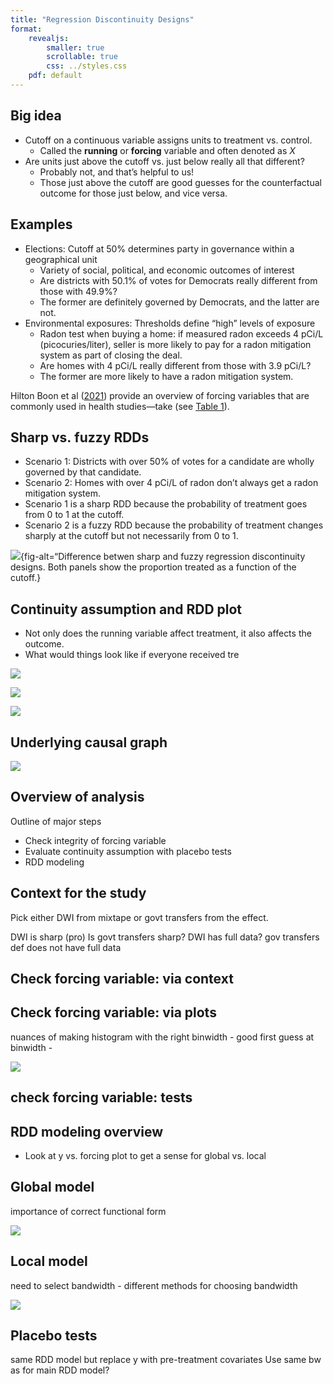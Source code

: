 ```yaml
---
title: "Regression Discontinuity Designs"
format:
    revealjs:
        smaller: true
        scrollable: true
        css: ../styles.css
    pdf: default
---
```


## Big idea

- Cutoff on a continuous variable assigns units to treatment vs. control.
    - Called the **running** or **forcing** variable and often denoted as $X$
- Are units just above the cutoff vs. just below really all that different?
    - Probably not, and that's helpful to us!
    - Those just above the cutoff are good guesses for the counterfactual outcome for those just below, and vice versa.



## Examples

- Elections: Cutoff at 50% determines party in governance within a geographical unit
    - Variety of social, political, and economic outcomes of interest
    - Are districts with 50.1% of votes for Democrats really different from those with 49.9%?
    - The former are definitely governed by Democrats, and the latter are not.

- Environmental exposures: Thresholds define "high" levels of exposure
    - Radon test when buying a home: if measured radon exceeds 4 pCi/L (picocuries/liter), seller is more likely to pay for a radon mitigation system as part of closing the deal.
    - Are homes with 4 pCi/L really different from those with 3.9 pCi/L?
    - The former are more likely to have a radon mitigation system.

Hilton Boon et al ([2021](http://dx.doi.org/10.1097/EDE.0000000000001274)) provide an overview of forcing variables that are commonly used in health studies—take (see [Table 1](https://journals.lww.com/epidem/fulltext/2021/01000/regression_discontinuity_designs_in_health__a.12.aspx#T1)).



## Sharp vs. fuzzy RDDs

- Scenario 1: Districts with over 50% of votes for a candidate are wholly governed by that candidate.
- Scenario 2: Homes with over 4 pCi/L of radon don't always get a radon mitigation system.
- Scenario 1 is a sharp RDD because the probability of treatment goes from 0 to 1 at the cutoff.
- Scenario 2 is a fuzzy RDD because the probability of treatment changes sharply at the cutoff but not necessarily from 0 to 1.

![](https://www.theeffectbook.net/the-effect_files/figure-html/regressiondiscontinuity-treatmentshare-1.png){fig-alt="Difference betwen sharp and fuzzy regression discontinuity designs. Both panels show the proportion treated as a function of the cutoff.}



## Continuity assumption and RDD plot

- Not only does the running variable affect treatment, it also affects the outcome.
- What would things look like if everyone received tre

![](https://mixtape.scunning.com/graphics/rdd_simul1.jpg)

![](https://mixtape.scunning.com/graphics/rdd_simul_ex.jpg)

![](https://mixtape.scunning.com/graphics/rdd_simul2.jpg)



## Underlying causal graph

![](https://mixtape.scunning.com/06-Regression_Discontinuity_files/figure-html/unnamed-chunk-3-1.png)

## Overview of analysis

Outline of major steps

- Check integrity of forcing variable
- Evaluate continuity assumption with placebo tests
- RDD modeling

## Context for the study

Pick either DWI from mixtape or govt transfers from the effect.

DWI is sharp (pro)
Is govt transfers sharp?
DWI has full data?
gov transfers def does not have full data


## Check forcing variable: via context



## Check forcing variable: via plots

nuances of making histogram with the right binwidth
- good first guess at binwidth
- 

![](https://www.theeffectbook.net/the-effect_files/figure-html/regressiondiscontinuity-kernel-1.png)


## check forcing variable: tests




## RDD modeling overview

- Look at y vs. forcing plot to get a sense for global vs. local


## Global model

importance of correct functional form

![](https://www.theeffectbook.net/the-effect_files/figure-html/regressiondiscontinuity-poly-1.png)



## Local model

need to select bandwidth
- different methods for choosing bandwidth

![](https://www.theeffectbook.net/the-effect_files/figure-html/regressiondiscontinuity-kernel-1.png)



## Placebo tests

same RDD model but replace y with pre-treatment covariates
Use same bw as for main RDD model?









